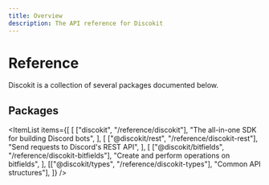 ```yaml
---
title: Overview
description: The API reference for Discokit
---
```


# Reference

Discokit is a collection of several packages documented below.

## Packages


<ItemList
  items={[
    [
      ["discokit", "/reference/discokit"],
      "The all-in-one SDK for building Discord bots",
    ],
    [
      ["@discokit/rest", "/reference/discokit-rest"],
      "Send requests to Discord's REST API",
    ],
    [
      ["@discokit/bitfields", "/reference/discokit-bitfields"],
      "Create and perform operations on bitfields",
    ],
    [["@discokit/types", "/reference/discokit-types"], "Common API structures"],
  ]}
/>
